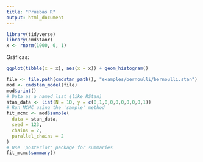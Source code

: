 ```yaml
---
title: "Pruebas R"
output: html_document
---
```


```r
library(tidyverse)
library(cmdstanr)
x <- rnorm(1000, 0, 1)
```

Gráficas:

```r
ggplot(tibble(x = x), aes(x = x)) + geom_histogram()
```

```r
file <- file.path(cmdstan_path(), "examples/bernoulli/bernoulli.stan")
mod <- cmdstan_model(file)
mod$print()
# Data as a named list (like RStan)
stan_data <- list(N = 10, y = c(0,1,0,0,0,0,0,0,0,1))
# Run MCMC using the 'sample' method
fit_mcmc <- mod$sample(
  data = stan_data,
  seed = 123,
  chains = 2,
  parallel_chains = 2
)
# Use 'posterior' package for summaries
fit_mcmc$summary()
```